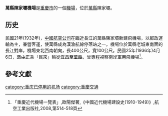 '''萬縣陳家壩機場'''是[[重慶市|重慶市]]的一個[[機場|機場]]，位於[[萬縣|萬縣]]陳家壩。

==历史==
民國21年(1932年)，[[中國航空公司|中國航空公司]]在臨近長江的萬縣陳家壩新建飛機場，以郵政運輸為主，兼營客運，使萬縣成為漢渝航線停落站之一。機場位於萬縣老城東南面的長江對岸，機場東北西南朝向，長400公尺，寬100公尺。民國25年(1936年)4月6日，[[蔣中正|蔣中正]]乘「民來」輪從[[宜昌|宜昌]]至[[萬縣|萬縣]]，曾專程視察南岸軍用飛機場<ref>「重慶近代機場一覽表」,歐陽傑著,《中國近代機場建設史(1910-1949)》,航空工業出版社,2008,第514-518頁</ref>。

==參考文獻==
{{Reflist}}

{{重慶機場}}
{{airport-stub}}
[[category:重庆已停用的机场|category:重庆已停用的机场]]
[[category:重慶交通|category:重慶交通]]
